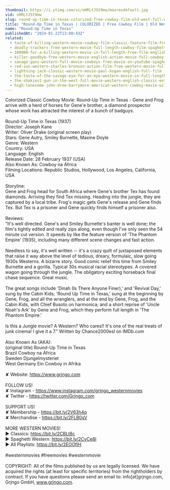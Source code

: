 ```yaml
---
thumbnail: https://i.ytimg.com/vi/oHRLtJSt9mw/maxresdefault.jpg
vid: oHRLtJSt9mw
slug: round-up-time-in-texas-colorized-free-cowboy-film-old-west-full-western-movie
title: "Round-Up Time in Texas | COLORIZED | Free Cowboy Film | Old West | Full Western Movie"
name: "Round-Up Time in Texas"
publishedAt: "2024-01-22T13:00:43Z"
related:
  - taste-of-killing-western-movie-cowboy-film-classic-feature-film-free-movie-on-youtube
  - deadly-trackers-free-western-movie-full-length-cowboy-film-spaghetti-western-free-movie
  - 100000-for-a-killing-western-movie-in-full-length-free-film-english-full-movies-youtube
  - killer-goodbye-free-western-movie-english-action-movie-full-cowboy-film
  - savage-guns-western-full-movie-cowboys-free-movie-on-youtube-spaghetti-western
  - red-sun-western-charles-bronson-action-film-free-western-movie-full-length-english-hd
  - lightning-jack-classic-western-movie-paul-hogan-english-full-film
  - the-taste-of-the-savage-eye-for-an-eye-western-movie-in-full-length-english-free-feature-film
  - the-shakiest-gun-in-the-west-full-movie-western-english-classic-entire-film-full-free-movies
  - high-lonesome-john-drew-barrymore-american-western-cowboy-movie-wild-west-english
---
```


Colorized Classic Cowboy Movie: Round-Up Time in Texas - Gene and Frog arrive with a herd of horses for Gene'e brother, a diamond prospector whose work has attracted the interest of a bunch of badguys.<br />
<br />
Round-Up Time in Texas (1937)<br />
Director: Joseph Kane<br />
Writer: Oliver Drake (original screen play)<br />
Stars: Gene Autry, Smiley Burnette, Maxine Doyle<br />
Genre: Western <br />
Country: USA<br />
Language: English<br />
Release Date: 28 February 1937 (USA) <br />
Also Known As: Cowboy na África <br />
Filming Locations: Republic Studios, Hollywood, Los Angeles, California, USA<br />
<br />
Storyline:<br />
Gene and Frog head for South Africa where Gene's brother Tex has found diamonds. Arriving they find Tex missing. Heading into the jungle, they are captured by a local tribe. Frog's magic gets Gene's release and Gene finds Tex. But Tex is a prisoner and Gene quickly finds himself a prisoner also.<br />
<br />
Reviews:<br />
"It's well directed. Gene's and Smiley Burnette's banter is well done; the film's tightly edited and really zips along, even though I've only seen the 54 minute cut version. It speeds by like the feature version of 'The Phantom Empire' (1935), including many different scene changes and fast action.<br />
<br />
Needless to say, it's well written -- it's a crazy quilt of juxtaposed elements that raise it way above the level of tedious, dreary, formulaic, slow going 1930s Westerns. A bizarre story. Good comic relief this time from Smiley Burnette and a gorilla. Typical 30s musical racial stereotypes. A covered wagon going through the jungle. The obligatory exciting horseback final chase sequence. Great music.<br />
<br />
The great songs include 'Dinah (Is There Anyone Finer),' and 'Revival Day,' sung by the Cabin Kids; 'Round Up Time in Texas,' sung at the beginning by Gene, Frog, and all the wranglers, and at the end by Gene, Frog, and the Cabin Kids, with Chief Busoto on harmonica; and a short reprise of 'Uncle Noah's Ark' by Gene and Frog, which they perform full length in 'The Phantom Empire.'<br />
<br />
Is this a Jungle movie? A Western? Who cares!! It's one of the real treats of junk cinema! I give it a 7." Written by Chance2000esl on IMDb.com <br />
<br />
Also Known As (AKA):<br />
(original title) Round-Up Time in Texas<br />
Brazil Cowboy na África<br />
Sweden Djungelmysteriet<br />
West Germany Ein Cowboy in Afrika<br />
<br />
✘ Website: https://www.grjngo.com<br />
<br />
FOLLOW US!<br />
✘ Instagram - https://www.instagram.com/grjngo_westernmovies<br />
✘ Twitter - https://twitter.com/Grjngo_com<br />
<br />
SUPPORT US!<br />
✘ Membership - https://bit.ly/2V63h4q<br />
✘ Merchandise - https://bit.ly/2FLB0sV<br />
<br />
MORE WESTERN MOVIES! <br />
► Classics: https://bit.ly/2CBLt8c <br />
► Spaghetti Western: https://bit.ly/2CyCe8I <br />
► All Playlists: https://bit.ly/2EOOfIH <br />
<br />
#westernmovies #freemovies #westernmovie<br />
<br />
COPYRIGHT: All of the films published by us are legally licensed. We have acquired the rights (at least for specific territories) from the rightholders by contract. If you have questions please send an email to: info[at]grjngo.com, Grjngo GmbH, www.grjngo.com.
